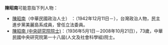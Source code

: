 '''陳昭南'''可能意指下列人物：
*[[陳昭南|陳昭南]]（中華民國政治人士） ：（1942年12月11日－），台灣政治人物，民主進步黨美麗島系成員，曾任立法委員。
*[[陳昭南_(中央研究院院士)|陳昭南 (中央研究院院士)]]：（1936年5月1日－2008年10月21日），73歲，中華民國中央研究院第一十八屆(人文及社會科學組)院士。

{{disambig|Cat=三字陳姓人名消歧義|zhao}}